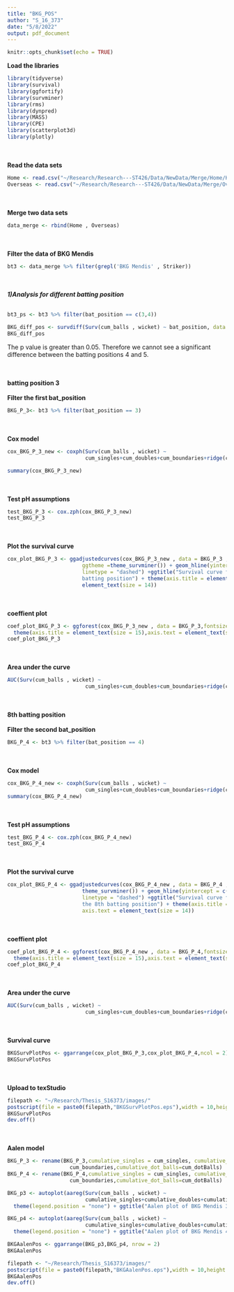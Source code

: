 ```yaml
---
title: "BKG_POS"
author: "S_16_373"
date: "5/8/2022"
output: pdf_document
---
```


```r
knitr::opts_chunk$set(echo = TRUE)
```

**Load the libraries**
```r
library(tidyverse)
library(survival)
library(ggfortify)
library(survminer)
library(rms)
library(dynpred)
library(MASS)
library(CPE)
library(scatterplot3d)
library(plotly)
```
\
\
**Read the data sets**
```r
Home <- read.csv("~/Research/Research---ST426/Data/NewData/Merge/Home/Home.csv")
Overseas <- read.csv("~/Research/Research---ST426/Data/NewData/Merge/Overseas/Overseas.csv")
```
\
\
**Merge two data sets**
```r
data_merge <- rbind(Home , Overseas)
```
\
\
**Filter the data of BKG Mendis**
```r
bt3 <- data_merge %>% filter(grepl('BKG Mendis' , Striker))
```
\
\
***1)Analysis for different batting position***
\
\
```r
bt3_ps <- bt3 %>% filter(bat_position == c(3,4))

BKG_diff_pos <- survdiff(Surv(cum_balls , wicket) ~ bat_position, data = bt3_ps)
BKG_diff_pos
```
The p value is greater than 0.05. Therefore we cannot see a significant difference between the batting positions 4 and 5.

\
\
**batting position 3**
\
\
**Filter the first bat_position**
```r
BKG_P_3<- bt3 %>% filter(bat_position == 3)
```
\
\
**Cox model**
```r
cox_BKG_P_3_new <- coxph(Surv(cum_balls , wicket) ~ 
                         cum_singles+cum_doubles+cum_boundaries+ridge(cum_dotBalls), data = BKG_P_3)

summary(cox_BKG_P_3_new)
```
\
\
**Test pH assumptions**
```r
test_BKG_P_3 <- cox.zph(cox_BKG_P_3_new)
test_BKG_P_3
```
\
\
**Plot the survival curve**
```r
cox_plot_BKG_P_3 <- ggadjustedcurves(cox_BKG_P_3_new , data = BKG_P_3 , size = 2,
                        ggtheme =theme_survminer()) + geom_hline(yintercept = c(0.25,0.5,0.75) ,
                        linetype = "dashed") +ggtitle("Survival curve for BKG Mendis for the 7th
                        batting position") + theme(axis.title = element_text(size = 15),axis.text = 
                        element_text(size = 14))

```
\
\
**coeffient plot**
```r
coef_plot_BKG_P_3 <- ggforest(cox_BKG_P_3_new , data = BKG_P_3,fontsize = 1.2) + 
  theme(axis.title = element_text(size = 15),axis.text = element_text(size = 14))
coef_plot_BKG_P_3
```
\
\
**Area under the curve**
```r
AUC(Surv(cum_balls , wicket) ~ 
                         cum_singles+cum_doubles+cum_boundaries+ridge(cum_dotBalls), data = BKG_P_3)
```
\
\
**8th batting position**
\
\
**Filter the second bat_position**
```r
BKG_P_4 <- bt3 %>% filter(bat_position == 4)
```
\
\
**Cox model**
```r
cox_BKG_P_4_new <- coxph(Surv(cum_balls , wicket) ~ 
                         cum_singles+cum_doubles+cum_boundaries+ridge(cum_dotBalls), data = BKG_P_4)
summary(cox_BKG_P_4_new)
```
\
\
**Test pH assumptions**
```r
test_BKG_P_4 <- cox.zph(cox_BKG_P_4_new)
test_BKG_P_4
```
\
\
**Plot the survival curve**
```r
cox_plot_BKG_P_4 <- ggadjustedcurves(cox_BKG_P_4_new , data = BKG_P_4 , size = 2,ggtheme = 
                        theme_survminer()) + geom_hline(yintercept = c(0.25,0.5,0.75) , 
                        linetype = "dashed") +ggtitle("Survival curve for BKG Mendis for 
                        the 8th batting position") + theme(axis.title = element_text(size = 15),
                        axis.text = element_text(size = 14))

```
\
\
**coeffient plot**
```r
coef_plot_BKG_P_4 <- ggforest(cox_BKG_P_4_new , data = BKG_P_4,fontsize = 1.2) + 
  theme(axis.title = element_text(size = 15),axis.text = element_text(size = 14))
coef_plot_BKG_P_4
```
\
\
**Area under the curve**
```r
AUC(Surv(cum_balls , wicket) ~ 
                         cum_singles+cum_doubles+cum_boundaries+ridge(cum_dotBalls), data = BKG_P_4)
```
\
\
**Survival curve**
```r
BKGSurvPlotPos <- ggarrange(cox_plot_BKG_P_3,cox_plot_BKG_P_4,ncol = 2)
BKGSurvPlotPos
```
\
\
**Upload to texStudio**
```r
filepath <- "~/Research/Thesis_S16373/images/"
postscript(file = paste0(filepath,"BKGSurvPlotPos.eps"),width = 10,height = 7,horizontal = FALSE)
BKGSurvPlotPos
dev.off()
```
\
\
**Aalen model**
```r
BKG_P_3 <- rename(BKG_P_3,cumulative_singles = cum_singles, cumulative_doubles = cum_doubles,cumulative_fours = 
                    cum_boundaries,cumulative_dot_balls=cum_dotBalls)
BKG_P_4 <- rename(BKG_P_4,cumulative_singles = cum_singles, cumulative_doubles = cum_doubles,cumulative_fours = 
                    cum_boundaries,cumulative_dot_balls=cum_dotBalls)

BKG_p3 <- autoplot(aareg(Surv(cum_balls , wicket) ~ 
                         cumulative_singles+cumulative_doubles+cumulative_fours+ridge(cumulative_dot_balls), data = BKG_P_3)) +
  theme(legend.position = "none") + ggtitle("Aalen plot of BKG Mendis 3rd batting position")

BKG_p4 <- autoplot(aareg(Surv(cum_balls , wicket) ~ 
                         cumulative_singles+cumulative_doubles+cumulative_fours+ridge(cumulative_dot_balls), data = BKG_P_4)) +
  theme(legend.position = "none") + ggtitle("Aalen plot of BKG Mendis 4th batting position")

BKGAalenPos <- ggarrange(BKG_p3,BKG_p4, nrow = 2)
BKGAalenPos
```

```r
filepath <- "~/Research/Thesis_S16373/images/"
postscript(file = paste0(filepath,"BKGAalenPos.eps"),width = 10,height = 7,horizontal = FALSE)
BKGAalenPos
dev.off()
```